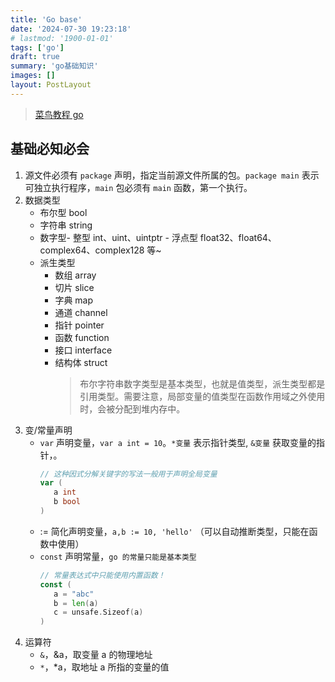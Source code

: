 ```yaml
---
title: 'Go base'
date: '2024-07-30 19:23:18'
# lastmod: '1900-01-01'
tags: ['go']
draft: true
summary: 'go基础知识'
images: []
layout: PostLayout
---
```


> [菜鸟教程 go](https://www.runoob.com/go/go-program-structure.html)

## 基础必知必会

1. 源文件必须有 `package` 声明，指定当前源文件所属的包。`package main` 表示可独立执行程序，`main` 包必须有 `main` 函数，第一个执行。
2. 数据类型
   - 布尔型 bool
   - 字符串 string
   - 数字型- 整型 int、uint、uintptr - 浮点型 float32、float64、 complex64、complex128 等~
   - 派生类型
     - 数组 array
     - 切片 slice
     - 字典 map
     - 通道 channel
     - 指针 pointer
     - 函数 function
     - 接口 interface
     - 结构体 struct
       > 布尔字符串数字类型是基本类型，也就是值类型，派生类型都是引用类型。需要注意，局部变量的值类型在函数作用域之外使用时，会被分配到堆内存中。
3. 变/常量声明
   - `var` 声明变量，`var a int = 10`。`*变量` 表示指针类型, `&变量` 获取变量的指针，。
     ```go
     // 这种因式分解关键字的写法一般用于声明全局变量
     var (
        a int
        b bool
     )
     ```
   - := 简化声明变量，`a,b := 10, 'hello'` （可以自动推断类型，只能在函数中使用）
   - `const` 声明常量，`go 的常量只能是基本类型`
     ```go
     // 常量表达式中只能使用内置函数！
     const (
        a = "abc"
        b = len(a)
        c = unsafe.Sizeof(a)
     )
     ```
4. 运算符
   - `&`，&a，取变量 a 的物理地址
   - `*`，*a，取地址 a 所指的变量的值